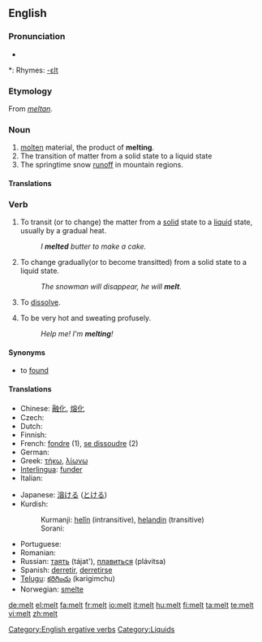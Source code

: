 ==English==

===Pronunciation===
* {{audio|en-us-melt.ogg|Audio (US)}}

*: Rhymes: [[Rhymes:English:-ɛlt|-ɛlt]]

===Etymology===
From {{OE.}} ''[[meltan]]''.

===Noun===
{{en-noun|s|-}}

# [[molten]] material, the product of '''melting'''.
# The transition of matter from a solid state to a liquid state
# The springtime snow [[runoff]] in mountain regions.

====Translations====
{{top}}
{{bottom}}

===Verb===
{{en-verb|melts|melting|'''[[melted]]''' or rarely '''[[molt]]'''|'''[[melted]]''' or '''[[molten]]'''}}

# {{transitive}} To transit (or to change) the matter from a [[solid]] state to a [[liquid]] state, usually by a gradual heat.
#: ''I '''melted''' butter to make a cake.''
# {{intransitive}} To change gradually(or to become transitted) from a solid state to a liquid state.
#: ''The snowman will disappear, he will '''melt'''.''
# {{Colloquial}}To [[dissolve]].
# {{Colloquial}}To be very hot and sweating profusely.
#: ''Help me!  I'm '''melting'''!''

====Synonyms====
* to [[found#Etymology 3|found]]

====Translations====
{{top}}
* Chinese: [[融化]], [[熔化]]
* Czech: {{t-|cs|tavit}}
* Dutch: {{t+|nl|smelten}}
* Finnish: {{t+|fi|sulaa}}
* French: [[fondre]] (1), [[se dissoudre]] (2)
* German: {{t+|de|schmelzen}}
* Greek: [[τήκω]], [[λίωνω]]
* [[Interlingua]]: [[funder]]
* Italian: {{t+|it|sciogliere}}
{{mid}}
* Japanese: [[溶ける]] ([[とける]])
* Kurdish:
*: Kurmanji: [[helîn]] (intransitive), [[helandin]] (transitive)
*: Sorani: {{t|ku|توانه‌وه‌|tr=twAnawa|sc=KUchar}}
* Portuguese: {{t+|pt|fundir}}
* Romanian: {{t+|ro|topi}}
* Russian: [[таять]] (tájat'), [[плавиться]] (plávitsa)
* Spanish: [[derretir]], [[derretirse]]
* [[Telugu]]: [[కరిగించు]] (karigimchu)
* Norwegian: [[smelte]]
{{bottom}}

[[Category:English ergative verbs]]
[[Category:Liquids]]

[[de:melt]]
[[el:melt]]
[[fa:melt]]
[[fr:melt]]
[[io:melt]]
[[it:melt]]
[[hu:melt]]
[[fi:melt]]
[[ta:melt]]
[[te:melt]]
[[vi:melt]]
[[zh:melt]]